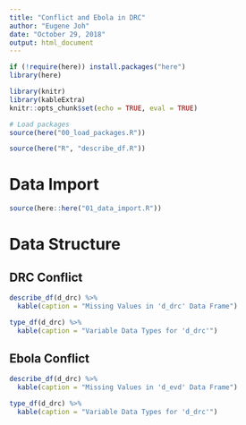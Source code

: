 ```yaml
---
title: "Conflict and Ebola in DRC"
author: "Eugene Joh"
date: "October 29, 2018"
output: html_document
---
```


```r
if (!require(here)) install.packages("here")
library(here)

library(knitr)
library(kableExtra)
knitr::opts_chunk$set(echo = TRUE, eval = TRUE)

# Load packages
source(here("00_load_packages.R"))
```

```r
source(here("R", "describe_df.R"))
```

# Data Import
```r
source(here::here("01_data_import.R"))
```

# Data Structure
## DRC Conflict
```r
describe_df(d_drc) %>% 
  kable(caption = "Missing Values in 'd_drc' Data Frame")
```

```r
type_df(d_drc) %>% 
  kable(caption = "Variable Data Types for 'd_drc'")
```


## Ebola Conflict
```r
describe_df(d_drc) %>% 
  kable(caption = "Missing Values in 'd_evd' Data Frame")
```

```r
type_df(d_drc) %>% 
  kable(caption = "Variable Data Types for 'd_drc'")
```

